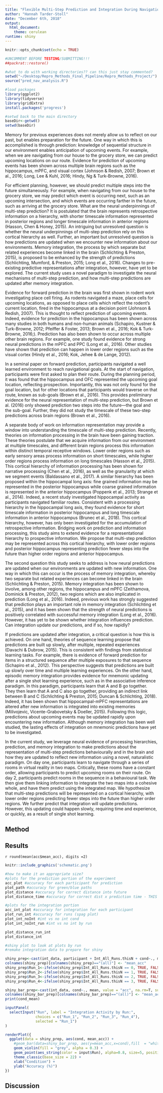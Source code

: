 ```yaml
---
title: "Flexible Multi-Step Prediction and Integration During Navigation"
author: "Hannah Tarder-Stoll"
date: "December 6th, 2018"
output: 
  html_document:
    theme: cerulean 
runtime: shiny
---
```


```r
knitr::opts_chunk$set(echo = TRUE)

#UNCOMMENT BEFORE TESTING/SUBMITTING!!!
##packrat::restore()

#what to do with working directories?? can this just stay commented?
setwd("~/Desktop/Repro_Methods_Final_Pipeline/Repro_Methods_Project/")
source("pred_nav_analysis.R")

#load packages
library(ggplot2)
library(tidyverse)
library(gridExtra)
install.packages('progress')

#setwd back to the main directory
baseDir<-getwd()
setwd(baseDir)
```

Memory for previous experiences does not merely allow us to reflect on our past, but enables preparation for the future. One way in which this is accomplished is through prediction: knowledge of sequential structure in our environment enables anticipation of upcoming events. For example, when we are navigating from our house to the grocery store, we can predict upcoming locations on our route. Evidence for prediction of upcoming events has been shown across multiple brain regions such as the hippocampus, mPFC, and visual cortex (Johnson & Redish, 2007; Brown et al., 2016; Long, Lee & Kuhl, 2016; Hindy, Ng & Turk-Browne, 2016). 

For efficient planning, however, we should predict multiple steps into the future simultaneously. For example, when navigating from our house to the grocery store, we may predict which event is occurring next, such as an upcoming intersection, and which events are occurring farther in the future, such as arriving at the grocery store. What are the neural underpinnings of multi-step prediction? It is postulated that the brain represents retrospective information on a hierarchy, with shorter timescale information represented in posterior regions and longer timescale information in anterior regions (Hasson, Chen & Honey, 2015). An intriguing but unresolved question is whether the neural underpinnings of multi-step prediction rely on this cortical hierarchy as well. Further, an important but unresolved question is how predictions are updated when we encounter new information about our environments. Memory integration, the process by which separate but related experiences become linked in the brain (Schlichting & Preston, 2015), is proposed to be enhanced by the strength of predictions (Schlichting, Mumford, & Preston, 2015; Long et al., 2016). Changes to pre-existing predictive representations after integration, however, have yet to be explored. The current study uses a novel paradigm to investigate the neural mechanisms of multi-step prediction, and how multi-step predictions are updated after memory integration. 

Evidence for forward prediction in the brain was first shown in rodent work investigating place cell firing. As rodents navigated a maze, place cells for upcoming locations, as opposed to place cells which reflect the rodent’s current location, fired in the hippocampus at a decision point (Johnson & Redish, 2007). This is thought to reflect prediction of upcoming events. Indeed, evidence for prediction in the hippocampus has been shown across many studies in both humans and non-human animals (Schapiro, Kustner & Turk-Browne, 2012; Pfeiffer & Foster, 2013; Brown et al., 2016; Kok & Turk-Browne, 2016;). Prediction has also been shown to occur across multiple other brain regions. For example, one study found evidence for strong neural predictions in the mPFC and PPC (Long et al., 2016). Other studies have shown that prediction can happen in lower order regions such as the visual cortex (Hindy et al., 2016; Kok, Jehee & de Lange, 2012). 

In a seminal paper on forward prediction, participants navigated a well learned environment to reach navigational goals. At the start of navigation, participants were first asked to plan their route. During the planning period, it was found that the hippocampus and OFC represented the upcoming goal location, reflecting prospection. Importantly, this was not only found for the goal location, but for other locations that participants would traverse on that route, known as sub-goals (Brown et al., 2016). This provides preliminary evidence for the neural representation of multi-step prediction, but Brown et al. (2016) only showed prediction two steps into the future—the goal and the sub-goal. Further, they did not study the timescale of these two-step predictions across brain regions (Brown et al., 2016).
 
A separate body of work on information representation may provide a window into understanding the timescale of multi-step prediction. Recently, theories on information processing in the brain have been gaining traction. These theories postulate that we acquire information from our environment at multiple timescales, and different brain regions process this information within distinct temporal receptive windows. Lower order regions such as early sensory areas process information on short timescales, while higher order regions process information on long timescales (Hasson et al., 2015). This cortical hierarchy of information processing has been shown for narrative processing (Chen et al., 2016), as well as the granularity at which we segment events (Baldassano et al., 2017). A similar hierarchy has been proposed within the hippocampal long axis: fine grained information may be represented in the posterior hippocampus while coarse grained information is represented in the anterior hippocampus (Poppenk et al., 2013; Strange et al., 2014). Indeed, a recent study investigated hippocampal activity as participants navigated familiar routes. Consistent with a processing hierarchy in the hippocampal long axis, they found evidence for short timescale information in posterior hippocampus and long timescale information in anterior hippocampus (Brunec et al., 2018). This cortical hierarchy, however, has only been investigated for the accumulation of retrospective information. Bridging work on prediction and information processing, this study aims to extend evidence for a representational hierarchy to prospective information. We propose that multi-step prediction may be represented across this cortical hierarchy, with lower order regions and posterior hippocampus representing prediction fewer steps into the future than higher order regions and anterior hippocampus. 

The second question this study seeks to address is how neural predictions are updated when our environments are updated with new information. One way in which this can occur is the process of memory integration, whereby two separate but related experiences can become linked in the brain (Schlichting & Preston, 2015). Memory integration has been shown to involve, among other regions, the hippocampus and mPFC (Zeithamova, Dominick & Preston, 2012), two regions which are also implicated in prediction (Long et al., 2016). Indeed, previous work has strongly suggested that prediction plays an important role in memory integration (Schlichting et al., 2015), and it has been shown that the strength of neural predictions is positively correlated with successful memory integration (Long et al., 2016). However, it has yet to be shown whether integration influences prediction. Can integration update our predictions, and if so, how rapidly? 

If predictions are updated after integration, a critical question is how this is achieved. On one hand, theories of sequence learning propose that predictions are built up slowly, after multiple, repeated experiences (Davachi & Dubrow, 2015). This is consistent with findings from statistical learning tasks. For example, there is evidence of forward prediction for items in a structured sequence after multiple exposures to that sequence (Schapiro et al., 2012). This perspective suggests that predictions are built up slowly over time and multiple learning experiences. On the other hand, episodic memory integration provides evidence for mnemonic updating after a single shot learning experience, such as in the associative inference paradigm. In this paradigm, participants learn that A and B go together. They then learn that A and C also go together, providing an indirect link between B and C (Schlichting & Preston, 2015; Duncan & Schlichting, 2018). Indeed, it has been shown that hippocampal-mPFC representations are altered after new information is integrated into existing memories (Milivojevic, Vicente-Grabovetsky & Doeller, 2015). Following this logic, predictions about upcoming events may be updated rapidly upon encountering new information. Although memory integration has been well studied, the lasting effects of integration on mnemonic predictions have yet to be investigated. 

In the current study, we leverage neural evidence of processing hierarchies, prediction, and memory integration to make predictions about the representation of multi-step predictions behaviourally and in the brain and how they are updated to reflect new information using a novel, naturalistic paradigm. On day one, participants learn to navigate through a series of rooms in virtual reality in two maps. Critically, these rooms have a constant order, allowing participants to predict upcoming rooms on their route. On day 2, participants predict rooms in the sequence in a behavioural task. We then give them linking information to integrate the two maps into a cohesive whole, and have them predict using the integrated map. We hypothesize that multi-step predictions will be represented on a cortical hierarchy, with lower order regions predicting fewer steps into the future than higher order regions. We further predict that integration will update predictions. However, this updating could happen slowly, requiring time and experience, or quickly, as a result of single shot learning.

  
## Method

## Results

  
  `r round(mean(acc$mean_acc), digits =2)`
  

```r
knitr::include_graphics('schematic.png')
```

```r
#how to make it an appropriate size?
#plots for the prediction portion of the experiment
acc_plot #accuracy for each participant for prediction
plot_path #accuracy for green/blue paths
plot_distance #accuracy for correct distance into future
plot_distance_time #accuracy for correct dist x prediction time - THIS IS THE RIGHT SIZE, DO THIS FOR THE INT PLOTS

```


```r
#plots for the integration portion
acc_int_plot #accuracy for integration for each participant
plot_run_int #accuracy for runs (spag plot)
plot_int_noInt #int vs no int cond
plot_int_noInt_run #int vs no int by run

plot_distance_run_int
plot_distance_int
```

```r
#shiny plot to look at plots by run
#remake integration data to prepare for shiny

shiny_prep<-cast(int_data, participant + Int_All_Runs.thisN + cond~., mean, value = "acc", na.rm=T, subset = (cond != ""))
colnames(shiny_prep)[colnames(shiny_prep)=="(all)"] <- "mean_acc"
shiny_prep$Run_1<-ifelse(shiny_prep$Int_All_Runs.thisN == 0, TRUE, FALSE)
shiny_prep$Run_2<-ifelse(shiny_prep$Int_All_Runs.thisN == 1, TRUE, FALSE)
shiny_prep$Run_3<-ifelse(shiny_prep$Int_All_Runs.thisN == 2, TRUE, FALSE)
shiny_prep$Run_4<-ifelse(shiny_prep$Int_All_Runs.thisN == 3, TRUE, FALSE)

shiny_bar_prep<-cast(int_data, cond~., mean, value = "acc", na.rm=T, subset = (cond != ""))
colnames(shiny_bar_prep)[colnames(shiny_bar_prep)=="(all)"] <- "mean_acc"
print(cond_mean)

inputPanel(
  selectInput("Run", label = "Integration Activity by Run:",
              choices = c("Run_1", "Run_2", "Run_3", "Run_4"),
              selected = "Run_1")
)

renderPlot({
  ggplot(data = shiny_prep, aes(cond, mean_acc)) +
    #geom_bar(data=shiny_bar_prep, aes(y=mean_acc,x=cond),fill  = "white", color = "black", stat = "identity", width = 0.5) +
    geom_violin(fill = "grey", alpha = 0.3) +
    geom_point(aes_string(color = input$Run), alpha=0.8, size=5, position = position_jitter(w = 0.15, h = 0)) +
    theme_classic(base_size = 22) +
    xlab("Condition") +
    ylab("Accuracy (%)") 
})
```

## Discussion
